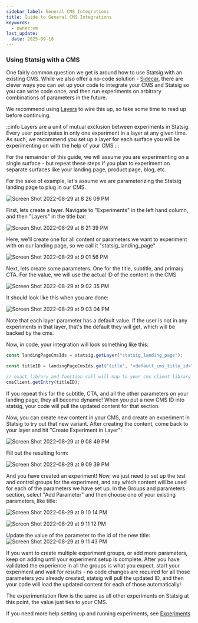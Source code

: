 ```yaml
---
sidebar_label: General CMS Integrations
title: Guide to General CMS Integrations
keywords:
  - owner:vm
last_update:
  date: 2025-09-18
---
```


### Using Statsig with a CMS

One fairly common question we get is around how to use Statsig with an existing CMS. While we also offer a no-code solution - [Sidecar](/guides/sidecar-experiments/introduction),
there are clever ways you can set up your code to integrate your CMS and Statsig so you can write code once, and then run experiments on
arbitrary combinations of parameters in the future.

We recommend using [Layers](/layers) to wire this up, so take some time to read up before continuing.

:::info
Layers are a unit of mutual exclusion between experiments in Statsig. Every user participates in only one experiment in a layer at any given time.
As such, we recommend you set up a layer for each surface you will be experimenting on with the help of your CMS
:::

For the remainder of this guide, we will assume you are experimenting on a single surface - but repeat these steps if you plan to experiment on separate surfaces like your landing page, product page, blog, etc.

For the sake of example, let's assume we are parameterizing the Statsig landing page to plug in our CMS.

![Screen Shot 2022-08-29 at 8 26 09 PM](https://user-images.githubusercontent.com/74584483/187345904-90ade71e-adc7-4205-85c7-751633a864da.png)

First, lets create a layer. Navigate to "Experiments" in the left hand column, and then "Layers" in the title bar:

![Screen Shot 2022-08-29 at 8 21 39 PM](https://user-images.githubusercontent.com/74584483/187341751-7c5861a7-90cd-494d-b84d-75c9ea54f923.png)

Here, we'll create one for all content or parameters we want to experiment with on our landing page, so we call it "statsig_landing_page"

![Screen Shot 2022-08-29 at 9 01 56 PM](https://user-images.githubusercontent.com/74584483/187346608-3314ca52-4c99-4442-b056-7081369d2b8f.png)

Next, lets create some parameters. One for the title, subtitle, and primary CTA. For the value, we will use the actual ID of the content in the CMS

![Screen Shot 2022-08-29 at 9 02 35 PM](https://user-images.githubusercontent.com/74584483/187346653-1be62abe-e6b9-4ed6-9bf6-b95e7b04e040.png)

It should look like this when you are done:

![Screen Shot 2022-08-29 at 9 03 04 PM](https://user-images.githubusercontent.com/74584483/187346571-85013f61-6ca6-42f5-9c41-b4631931f93e.png)

Note that each layer parameter has a default value. If the user is not in any experiments in that layer, that's the default they will get, which will be backed by the cms.

Now, in code, your integration will look something like this:

```js
const landingPageCmsIds = statsig.getLayer("statsig_landing_page");

const titleID = landingPageCmsIds.get("title", "<default_cms_title_id>"); // note that you have a default value in code as well

// exact library and function call will map to your cms client library
cmsClient.getEntry(titleID);
```

If you repeat this for the subtitle, CTA, and all the other parameters on your landing page, they all become dynamic!
When you put a new CMS ID into statsig, your code will pull the updated content for that section.

Now, you can create new content in your CMS, and create an experiment in Statsig to try out that new variant. After creating the content, come back
to your layer and hit "Create Experiment in Layer":

![Screen Shot 2022-08-29 at 9 08 49 PM](https://user-images.githubusercontent.com/74584483/187347191-ac9a27bb-3ea3-4338-8680-c94b6d1e753b.png)

Fill out the resulting form:

![Screen Shot 2022-08-29 at 9 09 39 PM](https://user-images.githubusercontent.com/74584483/187347290-fc3ebc84-1cf0-4f3a-8256-d6cc5a4b21b3.png)

And you have created an experiment! Now, we just need to set up the test and control groups for the experiment, and say which content will be used for each
of the parameters we have set up. In the Groups and parameters section, select "Add Parameter" and then choose one of your existing parameters, like title:

![Screen Shot 2022-08-29 at 9 10 14 PM](https://user-images.githubusercontent.com/74584483/187347358-f336195a-0fa5-42d0-9896-ea0e0cf85875.png)

![Screen Shot 2022-08-29 at 9 11 12 PM](https://user-images.githubusercontent.com/74584483/187347464-e4a2dbe6-bcb8-48f1-b807-339f59b6e0b2.png)

Update the value of the parameter to the id of the new title:
![Screen Shot 2022-08-29 at 9 11 43 PM](https://user-images.githubusercontent.com/74584483/187347517-77ff4cfb-8f52-4db3-9dd1-92e453076b01.png)

If you want to create multiple experiment groups, or add more parameters, keep on adding until your experiment setup is complete.
After you have validated the experience in all the groups is what you expect, start your experiment and wait for results -
no code changes are required for all those parameters you already created, statsig will pull the updated ID, and then your code will load the updated content for each of those automatically!

The experimentation flow is the same as all other experiments on Statsig at this point, the value just ties to your CMS.

If you need more help setting up and running experiments, see [Experiments](/experiments-plus)
